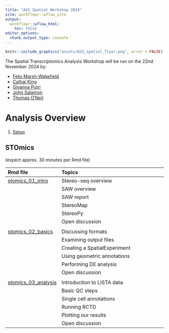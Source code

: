 ```yaml
---
title: "ASI Spatial Workshop 2024"
site: workflowr::wflow_site
output:
  workflowr::wflow_html:
    toc: false
editor_options:
  chunk_output_type: console
---
```


```r
knitr::include_graphics("assets/ASI_spatial_flyer.png", error = FALSE)
```

The Spatial Transcriptomics Analysis Workshop will be run on the 22nd November 2024 by:

- [Felix Marsh-Wakefield](https://github.com/Felixillion)
- [Cathal King](https://www.linkedin.com/in/cathal-king/)
- [Givanna Putri](https://github.com/ghar1821)
- [John Salamon](https://github.com/human9)
- [Thomas O'Neil](https://github.com/DrThomasOneil)

# Analysis Overview {-}
1. [Setup](setup.html)


## STOmics

(expect approx. 30 minutes per Rmd file)

| Rmd file                                        | Topics                       |
|:---------                                       |:-----------------------------|
| [stomics_01_intro](stomics_01_intro.html)       | Stereo-seq overview          |
|                                                 | SAW overview                 |
|                                                 | SAW report                   |
|                                                 | StereoMap                    |
|                                                 | StereoPy                     |
|                                                 | Open discussion              |
|                                                 |                              |
| [stomics_02_basics](stomics_02_basics.html)     | Discussing formats           |
|                                                 | Examining output files       |
|                                                 | Creating a SpatialExperiment |
|                                                 | Using geometric annotations  |
|                                                 | Performing DE analysis       |
|                                                 | Open discussion              |
|                                                 |                              |
| [stomics_03_analysis](stomics_03_analysis.html) | Introduction to LISTA data   |
|                                                 | Basic QC steps               |
|                                                 | Single cell annotations      |
|                                                 | Running RCTD                 |
|                                                 | Plotting our results         |
|                                                 | Open discussion              |
